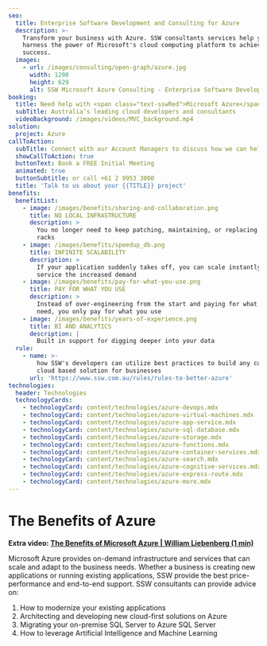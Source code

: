 ```yaml
---
seo:
  title: Enterprise Software Development and Consulting for Azure
  description: >-
    Transform your business with Azure. SSW consultants services help you
    harness the power of Microsoft's cloud computing platform to achieve
    success.
  images:
    - url: /images/consulting/open-graph/azure.jpg
      width: 1200
      height: 629
      alt: SSW Microsoft Azure Consulting - Enterprise Software Development
booking:
  title: Need help with <span class="text-sswRed">Microsoft Azure</span>?
  subTitle: Australia’s leading cloud developers and consultants
  videoBackground: /images/videos/MVC_background.mp4
solution:
  project: Azure
callToAction:
  subTitle: Connect with our Account Managers to discuss how we can help.
  showCallToAction: true
  buttonText: Book a FREE Initial Meeting
  animated: true
  buttonSubtitle: or call +61 2 9953 3000
  title: 'Talk to us about your {{TITLE}} project'
benefits:
  benefitList:
    - image: /images/benefits/sharing-and-collaboration.png
      title: NO LOCAL INFRASTRUCTURE
      description: >
        You no longer need to keep patching, maintaining, or replacing server
        racks
    - image: /images/benefits/speedup_db.png
      title: INFINITE SCALABILITY
      description: >
        If your application suddenly takes off, you can scale instantly to
        service the increased demand
    - image: /images/benefits/pay-for-what-you-use.png
      title: PAY FOR WHAT YOU USE
      description: >
        Instead of over-engineering from the start and paying for what you don’t
        need, you only pay for what you use
    - image: /images/benefits/years-of-experience.png
      title: BI AND ANALYTICS
      description: |
        Built in support for digging deeper into your data
  rule:
    - name: >-
        how SSW's developers can utilize best practices to build any custom
        cloud based solution for businesses
      url: 'https://www.ssw.com.au/rules/rules-to-better-azure'
technologies:
  header: Technologies
  technologyCards:
    - technologyCard: content/technologies/azure-devops.mdx
    - technologyCard: content/technologies/azure-virtual-machines.mdx
    - technologyCard: content/technologies/azure-app-service.mdx
    - technologyCard: content/technologies/azure-sql-database.mdx
    - technologyCard: content/technologies/azure-storage.mdx
    - technologyCard: content/technologies/azure-functions.mdx
    - technologyCard: content/technologies/azure-container-services.mdx
    - technologyCard: content/technologies/azure-search.mdx
    - technologyCard: content/technologies/azure-cognitive-services.mdx
    - technologyCard: content/technologies/azure-express-route.mdx
    - technologyCard: content/technologies/azure-more.mdx
---
```


# The Benefits of Azure

<VideoEmbed url="https://www.youtube.com/watch?v=Ai2Xv1jq3_s" caption="The Benefits of Azure | Michael Smedley | SSW Consulting" duration="30 sec" />

**Extra video: [The Benefits of Microsoft Azure | William Liebenberg (1 min)](https://www.youtube.com/watch?v=-p1XoBWolLQ\&t "The Benefits of Microsoft Azure | William Liebenberg (1 min)")**

Microsoft Azure provides on-demand infrastructure and services that can scale and adapt to the business needs. Whether a business is creating new applications or running existing applications, SSW provide the best price-performance and end-to-end support. SSW consultants can provide advice on:

1. How to modernize your existing applications
2. Architecting and developing new cloud-first solutions on Azure
3. Migrating your on-premise SQL Server to Azure SQL Server
4. How to leverage Artificial Intelligence and Machine Learning
